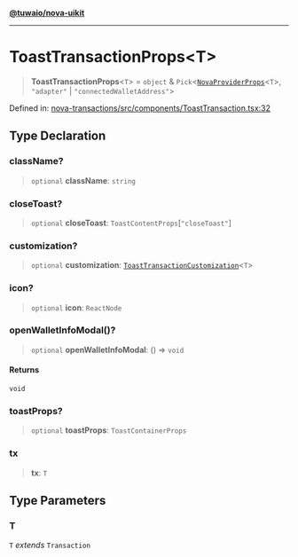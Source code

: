 [**@tuwaio/nova-uikit**](../../../README.md)

***

# ToastTransactionProps\<T\>

> **ToastTransactionProps**\<`T`\> = `object` & `Pick`\<[`NovaProviderProps`](../providers/type-aliases/NovaProviderProps.md)\<`T`\>, `"adapter"` \| `"connectedWalletAddress"`\>

Defined in: [nova-transactions/src/components/ToastTransaction.tsx:32](https://github.com/TuwaIO/nova-uikit/blob/521f7fb9e706763c4e7c971132121a690c16fc53/packages/nova-transactions/src/components/ToastTransaction.tsx#L32)

## Type Declaration

### className?

> `optional` **className**: `string`

### closeToast?

> `optional` **closeToast**: `ToastContentProps`\[`"closeToast"`\]

### customization?

> `optional` **customization**: [`ToastTransactionCustomization`](ToastTransactionCustomization.md)\<`T`\>

### icon?

> `optional` **icon**: `ReactNode`

### openWalletInfoModal()?

> `optional` **openWalletInfoModal**: () => `void`

#### Returns

`void`

### toastProps?

> `optional` **toastProps**: `ToastContainerProps`

### tx

> **tx**: `T`

## Type Parameters

### T

`T` *extends* `Transaction`
